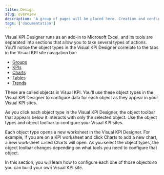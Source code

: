 ```yaml
---
title: Design
slug: overview
description: 'A group of pages will be placed here. Creation and configuration of objects such as Groups, KPIs, Charts and Tables'
tags: ['documentation']
---
```


Visual KPI Designer runs as an add-in to Microsoft Excel, and its tools are separated into sections that allow you to take several types of actions. You'll notice the object types in the Visual KPI Designer correlate to the tabs in the Visual KPI site navigation bar:

- [Groups](/docs/visual-kpi-design/design/groups)
- [KPIs](/docs/visual-kpi-design/design/kpis)
- [Charts](/docs/visual-kpi-design/design/charts)
- [Tables](/docs/visual-kpi-design/design/tables)
- [Trends](/docs/visual-kpi-design/design/trends)

These are called objects in Visual KPI. You'll use these object types in the Visual KPI Designer to configure data for each object as they appear in your Visual KPI sites.

As you click each object type in the Visual KPI Designer, the object toolbar that appears below it interacts with only the selected object. Use the object types and object toolbar to configure your Visual KPI sites.

Each object type opens a new worksheet in the Visual KPI Designer. For example, if you are on a KPI worksheet and click Charts to add a new chart, a new worksheet called Charts will open. As you select the object types, the object toolbar changes depending on what tools you need to configure that object.

In this section, you will learn how to configure each one of those objects so you can build your own Visual KPI site.
